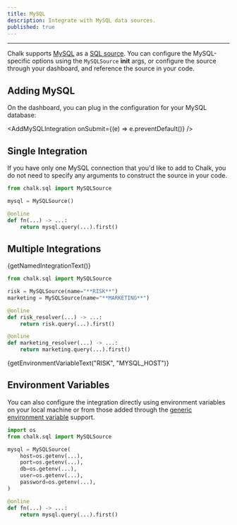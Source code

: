```yaml
---
title: MySQL
description: Integrate with MySQL data sources.
published: true
---
```



---

Chalk supports [MySQL](https://www.mysql.com/)
as a [SQL source](/docs/sql).
You can configure the MySQL-specific
options using the `MySQLSource` **init** args,
or configure the source through your dashboard, and
reference the source in your code.

## Adding MySQL

On the dashboard, you can plug in the configuration for your
MySQL database:

<AddMySQLIntegration onSubmit={(e) => e.preventDefault()} />


## Single Integration

If you have only one MySQL connection that you'd like
to add to Chalk, you do not need to specify any arguments
to construct the source in your code.

```py
from chalk.sql import MySQLSource

mysql = MySQLSource()

@online
def fn(...) -> ...:
    return mysql.query(...).first()
```

## Multiple Integrations

<span>{getNamedIntegrationText()}</span>

```py
from chalk.sql import MySQLSource

risk = MySQLSource(name="**RISK**")
marketing = MySQLSource(name="**MARKETING**")

@online
def risk_resolver(...) -> ...:
    return risk.query(...).first()

@online
def marketing_resolver(...) -> ...:
    return marketing.query(...).first()
```

<span>{getEnvironmentVariableText("RISK", "MYSQL_HOST")}</span>

## Environment Variables

You can also configure the integration directly using environment variables
on your local machine or from those added through the
[generic environment variable](/docs/env-vars) support.

```py
import os
from chalk.sql import MySQLSource

mysql = MySQLSource(
    host=os.getenv(...),
    port=os.getenv(...),
    db=os.getenv(...),
    user=os.getenv(...),
    password=os.getenv(...),
)

@online
def fn(...) -> ...:
    return mysql.query(...).first()
```
